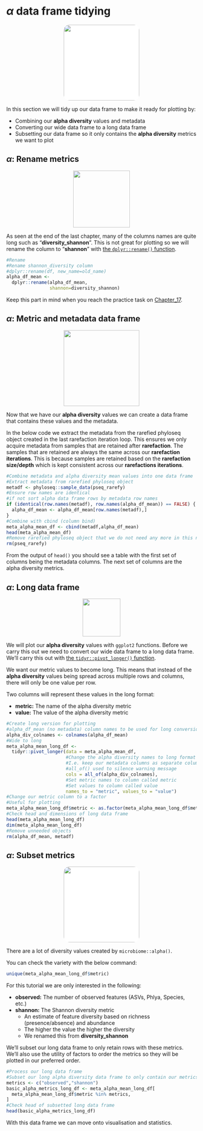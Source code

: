 # $\alpha$ data frame tidying
<center>
![](figures/clean_2.png){style="width:200px; background-color:white; border-radius:15px"}
</center>

In this section we will tidy up our data frame to make it ready for plotting by:

- Combining our __alpha diversity__ values and metadata
- Converting our wide data frame to a long data frame
- Subsetting our data frame so it only contains the __alpha diversity__ metrics we want to plot

## $\alpha$: Rename metrics
<center>
![](figures/dplyr_rename.png){style="width:150px"}
</center>

As seen at the end of the last chapter, many of the columns names are quite long such as "__diversity_shannon__".
This is not great for plotting so we will rename the column to "__shannon__" with [the `dplyr::rename()` function](https://neof-workshops.github.io/Tidyverse/dplyr/rename.html).

```R
#Rename
#Rename shannon_diversity column
#dplyr::rename(df, new_name=old_name)
alpha_df_mean <- 
  dplyr::rename(alpha_df_mean,
                shannon=diversity_shannon)
```

Keep this part in mind when you reach the practice task on [Chapter_17](#alpha-task).

## $\alpha$: Metric and metadata data frame
<center>
![](figures/wide_data_frame.png){style="width:200px"}
</center>

Now that we have our __alpha diversity__ values we can create a data frame that contains these values and the metadata.

In the below code we extract the metadata from the rarefied phyloseq object created in the last rarefaction iteration loop.
This ensures we only acquire metadata from samples that are retained after __rarefaction__.
The samples that are retained are always the same across our __rarefaction iterations__.
This is because samples are retained based on the __rarefaction size/depth__ which is kept consistent across our __rarefactions iterations__.

```r
#Combine metadata and alpha diversity mean values into one data frame
#Extract metadata from rarefied phyloseq object
metadf <- phyloseq::sample_data(pseq_rarefy)
#Ensure row names are identical
#if not sort alpha data frame rows by metadata row names
if (identical(row.names(metadf), row.names(alpha_df_mean)) == FALSE) {
  alpha_df_mean <- alpha_df_mean[row.names(metadf),]
}
#Combine with cbind (column bind)
meta_alpha_mean_df <- cbind(metadf,alpha_df_mean)
head(meta_alpha_mean_df)
#Remove rarefied phyloseq object that we do not need any more in this notebook
rm(pseq_rarefy) 
```

From the output of `head()` you should see a table with the first set of columns being the metadata columns. The next set of columns are the alpha diversity metrics.

## $\alpha$: Long data frame {#alpha_long_df}
<center>
![](figures/long_data_frame.png){style="width:100px"}
</center>

We will plot our __alpha diversity__ values with `ggplot2` functions.
Before we carry this out we need to convert our wide data frame to a long data frame.
We'll carry this out with [the `tidyr::pivot_longer()` function](https://neof-workshops.github.io/Tidyverse/tidyr/pivot_longer.html).

We want our metric values to become long.
This means that instead of the __alpha diversity__ values being spread across multiple rows and columns, there will only be one value per row.

Two columns will represent these values in the long format:

- __metric:__ The name of the alpha diversity metric
- __value:__ The value of the alpha diversity metric

```r
#Create long version for plotting
#alpha_df_mean (no metadata) column names to be used for long conversion
alpha_div_colnames <- colnames(alpha_df_mean)
#Wide to long
meta_alpha_mean_long_df <- 
  tidyr::pivot_longer(data = meta_alpha_mean_df,
                      #Change the alpha diversity names to long format
                      #I.e. keep our metadata columns as separate columns
                      #all_of() used to silence warning message
                      cols = all_of(alpha_div_colnames),
                      #Set metric names to column called metric
                      #Set values to column called value
                      names_to = "metric", values_to = "value")
#Change our metric column to a factor
#Useful for plotting
meta_alpha_mean_long_df$metric <- as.factor(meta_alpha_mean_long_df$metric)
#Check head and dimensions of long data frame
head(meta_alpha_mean_long_df)
dim(meta_alpha_mean_long_df)
#Remove unneeded objects
rm(alpha_df_mean, metadf)
```

## $\alpha$: Subset metrics
<center>
![](figures/observe.png){style="width:200px; background-color:white; border-radius:15px"}
</center>

There are a lot of diversity values created by `microbiome::alpha()`.

You can check the variety with the below command:

```R
unique(meta_alpha_mean_long_df$metric)
```

For this tutorial we are only interested in the following:

- __observed:__ The number of observed features (ASVs, Phlya, Species, etc.)
- __shannon:__ The Shannon diversity metric
  - An estimate of feature diversity based on richness (presence/absence) and abundance
  - The higher the value the higher the diversity
  - We renamed this from __diversity_shannon__
  
We'll subset our long data frame to only retain rows with these metrics.
We'll also use the utility of factors to order the metrics so they will be plotted in our preferred order.

```R
#Process our long data frame
#Subset our long alpha diversity data frame to only contain our metrics of choice
metrics <- c("observed","shannon")
basic_alpha_metrics_long_df <- meta_alpha_mean_long_df[
  meta_alpha_mean_long_df$metric %in% metrics,
]
#Check head of subsetted long data frame
head(basic_alpha_metrics_long_df)
```

With this data frame we can move onto visualisation and statistics.